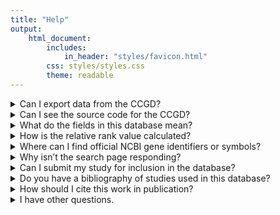 ```yaml
---
title: "Help"
output:
    html_document:
        includes:
            in_header: "styles/favicon.html"
        css: styles/styles.css
        theme: readable
---
```


<details>
  <summary>Can I export data from the CCGD?</summary>

Absolutely. The whole table can be downloaded on the search page or directly at the link below. Alternatively, filtering using the inputs on the search page allows for retrieval a modified export file.

* Click <a href="table_app/ccgd_export.csv" download>here</a> for a csv file of the full data set.

</details>

<details>
  <summary>Can I see the source code for the CCGD?</summary>

Yes.

</details>

<details>
  <summary>What do the fields in this database mean?</summary>

#### Mouse Gene Symbol

Official NCBI gene symbol identifying the candidate cancer gene. Official symbols are assigned by the MGI group and maintained by the Jackson Labs. The complete set of gene symbols can be downloaded from the MGI ftp site. If the study reported the gene using an unofficial symbol/alias, the gene name was converted to the MGI official gene symbol.

#### Mouse Gene ID

The official NCBI Entrez GeneID identifying the mouse candidate cancer gene.

#### Human Gene Symbol

Official NCBI gene symbol identifying the orthologous human candidate cancer gene.

#### Human Gene ID

Official NCBI Entrez GeneID identifying the orthologous human candidate cancer gene.

#### Homologene

Official NCBI HomologeneID identifying the candidate cancer gene

#### CIS Address

Mouse genome coordinates for the CIS in the format: chromosome:start address - end address. All genome coordinates have been mapped to the most current genome build (see About page). If coordinates were originally published using an earlier genome build, the coordinates have been converted using the UCSC utility LiftOver. If the candidate cancer gene was identified using a gene-centric statistical analysis, and no CIS genome coordinates were reported, the start and end genome coordinates are based on the start and end coordinates of the gene. If the CIS was identified using a method that identifies a peak location, then this location will be designated as both the start and end location of the CIS region.

#### Study

Citation for the study reporting the forward genetic screen. First author, year, and number (if multiple studies were published by the same author in the same year).

#### Cancer Type

Cancer type is the tissue of origin of the cancer as reported by the study. These cancers originated in mice and there is not always a one-to-one correlation with human disease.

#### Relative Rank

Relative rank is a letter grade (A, B, C or D) based on the relative rank of the CIS in the study. Rank is generally based on the number of insertions in a given CIS or the p-value assigned to the CIS. The letter grades are as follows: A = Top 10%, B = 11 to 25%, C = 26 to 50% and D = Bottom 50%. For example, if a study identified 100 CISs, the first 10, based on the study's method of ranking, will get an A. CISs identified in screens that did not include insertion numbers or p-values are denoted as Not Ranked.

#### Predicted Effect

The predicted effect is either Gain, Loss, or Not Determined. Predicted effect is based on what is reported in the study. Different studies may use different methods for predicting effects, and some studies make no predictions regarding gain or loss of function.

#### Rat, Drosophila, Zebrafish, and Yeast Gene IDs and Gene Symbols

The official NCBI gene symbols and Entrez IDs for the orthologous mouse gene. Homology determination is based on the NCBI Homologene database.

#### Total Studies

The number of screens in the CCGD database that have identified this gene as a candidate cancer gene.

#### COSMIC Mutation

Yes indicates there is a reported somatic mutation in this gene in the COSMIC database. No indicates there are no mutations reported in COSMIC.

#### CGC

Yes indicates the gene is listed on the Sanger Institute's Cancer Gene Census. No indicates the gene is not listed.

</details>

<details>
  <summary>How is the relative rank value calculated?</summary>

Relative rank is a letter grade (A, B, C or D) based on the relative rank of the CIS in the study. Rank is generally based on the number of insertions in a given CIS or the p-value assigned to the CIS. The letter grades are as follows: A = Top 10%, B = 11 to 25%, C = 26 to 50% and D = Bottom 50%. For example, if a study identified 100 CISs, the first 10, based on the study's method of ranking, will get an A. CISs identified in screens that did not include insertion numbers or p-values are denoted as Not Ranked.

</details>

<details>
  <summary>Where can I find official NCBI gene identifiers or symbols?</summary>

See the [NCBI Genome](http://www.ncbi.nlm.nih.gov/genome?db=genome) site and the [NCBI HomoloGene](http://www.ncbi.nlm.nih.gov/homologene) site.

</details>

<details>
  <summary>Why isn't the search page responding?</summary>

This application is made with a server-side processing library which allows for queries that outstrip the size of our current data set. If you have submitted a query and some aspect of the app is not responding, it is likely an issue on our end that we would like to know about. Please contact us at ccgd@umn.edu.

</details>

<details>
  <summary>Can I submit my study for inclusion in the database?</summary>

Yes!

Send your information and publication citation to ccgd@umn.edu. We will be happy to add your study to the database.

</details>

<details>
  <summary>Do you have a bibliography of studies used in this database?</summary>

A list of all publications referenced in the content of this database and a description of their relevant findings are below.

* Click <a href="refs/ccgd_refs.bib" download>here</a> for a full bibliography of these references in bibtex format.

In addition, there is a description of the relevant findings for each study on the references [page](http://hst-ccgd-prd-web.oit.umn.edu/references.html).

</details>

<details>
  <summary>How should I cite this work in publication?</summary>

Please use the following when citing the CCGD:

* Click <a href="refs/ccgd_paper.bib" download>here</a> for the citation in bibtex format.

</details>

<details>
  <summary>I have other questions.</summary>

Please feel free to contact us at ccgd@umn.edu.

</details>

